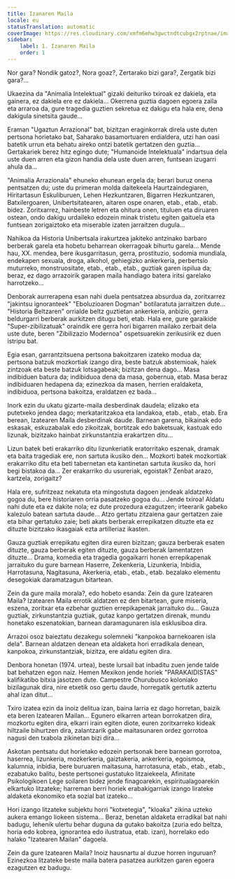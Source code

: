 ```yaml
---
title: Izanaren Maila
locale: eu
statusTranslation: automatic
coverImage: https://res.cloudinary.com/xmfm6mhw3gwctndtcubgx2rptnae/image/upload/v1740468922/small_cover_tratado_de_psicologia_revolucionaria_a4c0dca4e0.webp
sidebar:
    label: 1. Izanaren Maila
    order: 1
---
```

Nor gara? Nondik gatoz?, Nora goaz?, Zertarako bizi gara?, Zergatik bizi gara?...

Ukaezina da "Animalia Intelektual" gizaki deituriko txiroak ez dakiela, eta gainera, ez dakiela ere ez dakiela... Okerrena guztia dagoen egoera zaila eta arraroa da, gure tragedia guztien sekretua ez dakigu eta hala ere, dena dakigula sinetsita gaude...

Eraman "Ugaztun Arrazional" bat, bizitzan eraginkorrak direla uste duten pertsona horietako bat, Saharako basamortuaren erdialdera, utzi han oasi batetik urrun eta behatu aireko ontzi batetik gertatzen den guztia... Gertakariek berez hitz egingo dute; "Humanoide Intelektuala" indartsua dela uste duen arren eta gizon handia dela uste duen arren, funtsean izugarri ahula da...

"Animalia Arrazionala" ehuneko ehunean ergela da; berari buruz onena pentsatzen du; uste du primeran molda daitekeela Haurtzaindegiaren, Hiritartasun Eskuliburuen, Lehen Hezkuntzaren, Bigarren Hezkuntzaren, Batxilergoaren, Unibertsitatearen, aitaren ospe onaren, etab., etab., etab. bidez. Zoritxarrez, hainbeste letren eta ohitura onen, tituluen eta diruaren ostean, ondo dakigu urdaileko edozein minak tristetu egiten gaituela eta funtsean zorigaiztoko eta miserable izaten jarraitzen dugula...

Nahikoa da Historia Unibertsala irakurtzea jakiteko antzinako barbaro berberak garela eta hobetu beharrean okerragoak bihurtu garela... Mende hau, XX. mendea, bere ikusgarritasun, gerra, prostituzio, sodomia mundiala, endekapen sexuala, droga, alkohol, gehiegizko ankerkeria, perbertsio muturreko, monstruositate, etab., etab., etab., guztiak garen ispilua da; beraz, ez dago arrazoirik garapen maila handiago batera iritsi garelako harrotzeko...

Denborak aurrerapena esan nahi duela pentsatzea absurdua da, zoritxarrez "jakintsu ignoranteek" "Eboluzioaren Dogman" botilaratuta jarraitzen dute... "Historia Beltzaren" orrialde beltz guztietan ankerkeria, anbizio, gerra beldurgarri berberak aurkitzen ditugu beti, etab. Hala ere, gure garaikide "Super-zibilizatuak" oraindik ere gerra hori bigarren mailako zerbait dela uste dute, beren "Zibilizazio Modernoa" ospetsuarekin zerikusirik ez duen istripu bat.

Egia esan, garrantzitsuena pertsona bakoitzaren izateko modua da; pertsona batzuk mozkortiak izango dira, beste batzuk abstemioak, haiek zintzoak eta beste batzuk lotsagabeak; bizitzan dena dago... Masa indibiduen batura da; indibiduoa dena da masa, gobernua, etab. Masa beraz indibiduaren hedapena da; ezinezkoa da masen, herrien eraldaketa, indibiduoa, pertsona bakoitza, eraldatzen ez bada...

Inork ezin du ukatu gizarte-maila desberdinak daudela; elizako eta putetxeko jendea dago; merkataritzakoa eta landakoa, etab., etab., etab. Era berean, Izatearen Maila desberdinak daude. Barnean garena, bikainak edo eskasak, eskuzabalak edo zikoitzak, bortitzak edo baketsuak, kastuak edo lizunak, bizitzako hainbat zirkunstantzia erakartzen ditu...

Lizun batek beti erakarriko ditu lizunkeriatik eratorritako eszenak, dramak eta baita tragediak ere, non sartuta ikusiko den... Mozkorti batek mozkortiak erakarriko ditu eta beti tabernetan eta kantinetan sartuta ikusiko da, hori begi bistakoa da... Zer erakarriko du usureriak, egoistak? Zenbat arazo, kartzela, zorigaitz?

Hala ere, sufritzeaz nekatuta eta mingostuta dagoen jendeak aldatzeko gogoa du, bere historiaren orria pasatzeko gogoa du... Jende txiroa! Aldatu nahi dute eta ez dakite nola; ez dute prozedura ezagutzen; irteerarik gabeko kalezulo batean sartuta daude... Atzo gertatu zitzaiena gaur gertatzen zaie eta bihar gertatuko zaie; beti akats berberak errepikatzen dituzte eta ez dituzte bizitzako ikasgaiak ezta artilleriaz ikasten.

Gauza guztiak errepikatu egiten dira euren bizitzan; gauza berberak esaten dituzte, gauza berberak egiten dituzte, gauza berberak lamentatzen dituzte... Drama, komedia eta tragedia gogaikarri honen errepikapenak jarraituko du gure barnean Haserre, Zekenkeria, Lizunkeria, Inbidia, Harrotasuna, Nagitasuna, Akerkeria, etab., etab., etab. bezalako elementu desegokiak daramatzagun bitartean.

Zein da gure maila morala?, edo hobeto esanda: Zein da gure Izatearen Maila? Izatearen Maila errotik aldatzen ez den bitartean, gure miseria, eszena, zoritxar eta ezbehar guztien errepikapenak jarraituko du... Gauza guztiak, zirkunstantzia guztiak, gutaz kanpo gertatzen direnak, mundu honetako eszenatokian, barnean daramagunaren isla esklusiboa dira.

Arrazoi osoz baieztatu dezakegu solemneki "kanpokoa barnekoaren isla dela". Barnean aldatzen denean eta aldaketa hori erradikala denean, kanpokoa, zirkunstantziak, bizitza, ere aldatu egiten dira.

Denbora honetan (1974. urtea), beste lursail bat inbaditu zuen jende talde bat behatzen egon naiz. Hemen Mexikon jende horiek "PARAKAIDISTAS" kalifikatibo bitxia jasotzen dute. Campestre Churubusco koloniako bizilagunak dira, nire etxetik oso gertu daude, horregatik gertutik aztertu ahal izan ditut...

Txiro izatea ezin da inoiz delitua izan, baina larria ez dago horretan, baizik eta beren Izatearen Mailan... Egunero elkarren artean borrokatzen dira, mozkortu egiten dira, elkarri irain egiten diote, euren zoritxarreko kideak hiltzaile bihurtzen dira, zalantzarik gabe maitasunaren ordez gorrotoa nagusi den txabola zikinetan bizi dira...

Askotan pentsatu dut horietako edozein pertsonak bere barnean gorrotoa, haserrea, lizunkeria, mozkerkeria, gaiztakeria, ankerkeria, egoismoa, kalumnia, inbidia, bere buruaren maitasuna, harrotasuna, etab., etab., etab., ezabatuko balitu, beste pertsonei gustatuko litzaiekeela, Afinitate Psikologikoen Lege soilaren bidez jende finagoarekin, espiritualagoarekin elkartuko litzateke; harreman berri horiek erabakigarriak izango lirateke aldaketa ekonomiko eta sozial bat izateko...

Hori izango litzateke subjektu horri "kotxetegia", "kloaka" zikina uzteko aukera emango liokeen sistema... Beraz, benetan aldaketa erradikal bat nahi badugu, lehenik ulertu behar duguna da gutako bakoitza (zuria edo beltza, horia edo kobrea, ignorantea edo ilustratua, etab. izan), horrelako edo halako "Izatearen Mailan" dagoela.

Zein da gure Izatearen Maila? Inoiz hausnartu al duzue horren inguruan? Ezinezkoa litzateke beste maila batera pasatzea aurkitzen garen egoera ezagutzen ez badugu.

